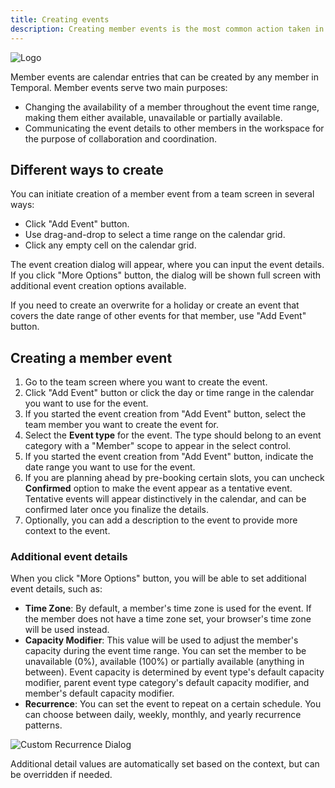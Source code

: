 ```yaml
---
title: Creating events
description: Creating member events is the most common action taken in Temporal
---
```


![Logo](../../assets/creating-events.webp)

Member events are calendar entries that can be created by any member in Temporal. Member events serve two main purposes:

- Changing the availability of a member throughout the event time range, making them either available, unavailable or partially available.
- Communicating the event details to other members in the workspace for the purpose of collaboration and coordination.

## Different ways to create

You can initiate creation of a member event from a team screen in several ways:

- Click "Add Event" button.
- Use drag-and-drop to select a time range on the calendar grid.
- Click any empty cell on the calendar grid.

The event creation dialog will appear, where you can input the event details. If you click "More Options" button, the dialog will be shown full screen with additional event creation options available.

<Aside type='tip'>
	If you need to create an overwrite for a holiday or create an event that covers the date range of other events for that member, use "Add Event" button.
</Aside>

## Creating a member event

1. Go to the team screen where you want to create the event.
2. Click "Add Event" button or click the day or time range in the calendar you want to use for the event.
3. If you started the event creation from "Add Event" button, select the team member you want to create the event for.
4. Select the **Event type** for the event. The type should belong to an event category with a "Member" scope to appear in the select control.
5. If you started the event creation from "Add Event" button, indicate the date range you want to use for the event.
6. If you are planning ahead by pre-booking certain slots, you can uncheck **Confirmed** option to make the event appear as a tentative event. Tentative events will appear distinctively in the calendar, and can be confirmed later once you finalize the details.
7. Optionally, you can add a description to the event to provide more context to the event.

### Additional event details

When you click "More Options" button, you will be able to set additional event details, such as:

- **Time Zone**: By default, a member's time zone is used for the event. If the member does not have a time zone set, your browser's time zone will be used instead.
- **Capacity Modifier**: This value will be used to adjust the member's capacity during the event time range. You can set the member to be unavailable (0%), available (100%) or partially available (anything in between). Event capacity is determined by event type's default capacity modifier, parent event type category's default capacity modifier, and member's default capacity modifier.
- **Recurrence**: You can set the event to repeat on a certain schedule. You can choose between daily, weekly, monthly, and yearly recurrence patterns.

![Custom Recurrence Dialog](../../assets/custom-recurrence.webp)

Additional detail values are automatically set based on the context, but can be overridden if needed.
